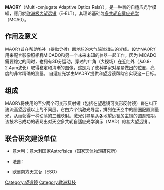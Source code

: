 {{multiple issues|
{{orphan|time=2016-04-14T14:42:02+00:00}}
{{unreferenced|time=2016-04-14T14:42:02+00:00}}
}}
'''MAORY'''（Multi-conjugate Adaptive Optics RelaY），是一种新的自适应光学模組，應用於[[欧洲极大望远镜|欧洲极大望远镜]]（E-ELT），其理论基础为[[多共轭自适应光学|多共轭自适应光学]]（MCAO）。 

== 作用及意义 ==
MAORY旨在帮助弥补（提取分析）因地球的大气湍流扭曲的光线。设计MAORY用来配合影像照相机MICADO和另一个未来未知的仪器一起工作。因为 MICADO需要稳定的同时，也拥有3D分运动，穿过的广角（大视场）在近红外（从0.8-2.4μm波长）取得稳定和清晰的图像，这是为了使科学家对星星做出的位置，亮度的非常精确的测量。 自适应光学由MAORY提供和望远镜帮助它实现这一目标。

== 组成 ==
MAORY将使用的至少两个可变形反射镜（包括在望远镜可变形反射镜）旨在纠正湍流高望远镜以上的不同层。它由六个钠激光导星，排列在天空中的圆圈配置测量光，从而获得一种动荡的三维映射。激光引导星从各地望远镜的主镜的圆周预期。该技术已成功的表现出对天空多共轭自适应光学演示（MAD）的甚大望远镜 。

== 联合研究建设单位 ==
* 意大利：意大利国家Astrofisica（国家天体物理研究所）

* 法国：{{what|德研究所等Planétologie科特迪瓦德天体物理格勒诺布尔（IPAG）}}

* 欧洲南方天文台（ESO）

[[Category:望遠鏡|Category:望遠鏡]]
[[Category:歐洲科技|Category:歐洲科技]]